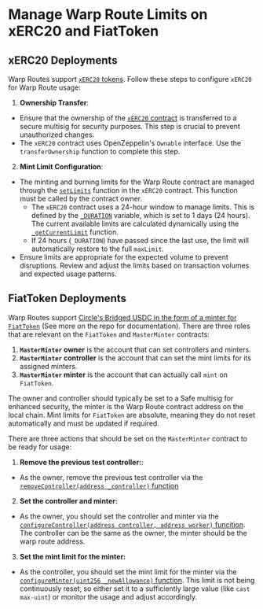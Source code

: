 # Manage Warp Route Limits on xERC20 and FiatToken

## xERC20 Deployments

Warp Routes support [`xERC20` tokens](https://github.com/defi-wonderland/xERC20). Follow these steps to configure `xERC20` for Warp Route usage:

1. **Ownership Transfer**: 
- Ensure that the ownership of the [`xERC20` contract](https://github.com/defi-wonderland/xERC20/blob/main/solidity/contracts/XERC20.sol) is transferred to a secure multisig for security purposes. This step is crucial to prevent unauthorized changes. 
- The `xERC20` contract uses OpenZeppelin's `Ownable` interface. Use the `transferOwnership` function to complete this step.
2. **Mint Limit Configuration**:
- The minting and burning limits for the Warp Route contract are managed through the [`setLimits`](https://github.com/defi-wonderland/xERC20/blob/main/solidity/contracts/XERC20.sol#L85) function in the `xERC20` contract. This function must be called by the contract owner.
  - The `xERC20` contract uses a 24-hour window to manage limits. This is defined by the [`_DURATION`](https://github.com/defi-wonderland/xERC20/blob/main/solidity/contracts/XERC20.sol#L13) variable, which is set to 1 days (24 hours). The current available limits are calculated dynamically using the [`_getCurrentLimit`](https://github.com/defi-wonderland/xERC20/blob/main/solidity/contracts/XERC20.sol#L234) function.
  - If 24 hours (`_DURATION`) have passed since the last use, the limit will automatically restore to the full `maxLimit`.
- Ensure limits are appropriate for the expected volume to prevent disruptions. Review and adjust the limits based on transaction volumes and expected usage patterns.

## FiatToken Deployments

Warp Routes support [Circle's Bridged USDC in the form of a minter for `FiatToken`](https://github.com/circlefin/stablecoin-evm) (See more on the repo for documentation). There are three roles that are relevant on the `FiatToken` and `MasterMinter` contracts:

1. **`MasterMinter` owner** is the account that can set controllers and minters.
2. **`MasterMinter` controller** is the account that can set the mint limits for its assigned minters.
3. **`MasterMinter` minter** is the account that can actually call `mint` on `FiatToken`. 

The owner and controller should typically be set to a Safe multisig for enhanced security, the minter is the Warp Route contract address on the local chain. Mint limits for `FiatToken` are absolute, meaning they do not reset automatically and must be updated if required.

There are three actions that should be set on the `MasterMinter` contract to be ready for usage:

1. **Remove the previous test controller:**: 
- As the owner, remove the previous test controller via the [`removeController(address _controller)` function](https://github.com/circlefin/stablecoin-evm/blob/master/contracts/minting/Controller.sol#L87C14-L87C51)
2. **Set the controller and minter:**
- As the owner, you should set the controller and minter via the [`configureController(address controller, address worker)` funcition](https://github.com/circlefin/stablecoin-evm/blob/master/contracts/minting/Controller.sol#L70). The controller can be the same as the owner, the minter should be the warp route address.
3. **Set the mint limit for the minter:**
- As the controller, you should set the mint limit for the minter via the [`configureMinter(uint256 _newAllowance)` function](https://github.com/circlefin/stablecoin-evm/blob/master/contracts/minting/MintController.sol#L116). This limit is not being continuously reset, so either set it to a sufficiently large value (like `cast max-uint`) or monitor the usage and adjust accordingly.
